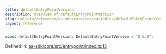 ```yaml
---
title: defaultEntryPointVersion
description: Overview of defaultEntryPointVersion
slug: wallets/reference/aa-sdk/core/src/variables/defaultEntryPointVersion
layout: reference
---
```


```ts
const defaultEntryPointVersion: DefaultEntryPointVersion = "0.6.0";
```

Defined in: [aa-sdk/core/src/entrypoint/index.ts:13](https://github.com/alchemyplatform/aa-sdk/blob/da19afd63b0ba06a4de95b0d2d7871f64d546304/aa-sdk/core/src/entrypoint/index.ts#L13)

